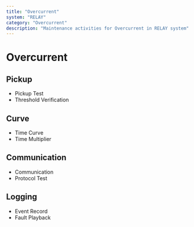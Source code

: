 ```yaml
---
title: "Overcurrent"
system: "RELAY"
category: "Overcurrent"
description: "Maintenance activities for Overcurrent in RELAY system"
---
```


# Overcurrent


## Pickup

- Pickup Test
- Threshold Verification


## Curve

- Time Curve
- Time Multiplier


## Communication

- Communication
- Protocol Test


## Logging

- Event Record
- Fault Playback


